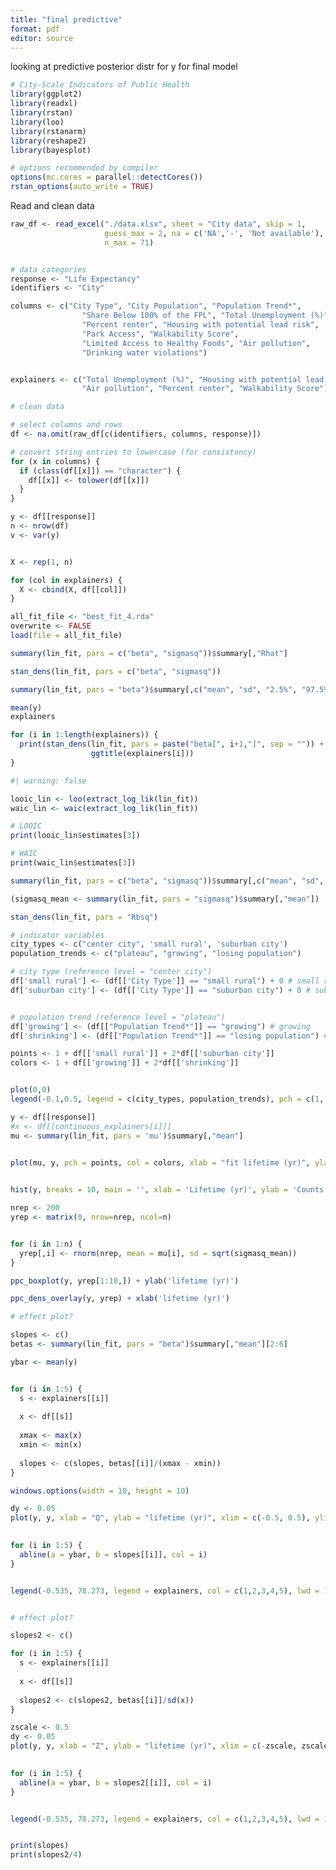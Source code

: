 ```yaml
---
title: "final predictive"
format: pdf
editor: source
---
```



looking at predictive posterior distr for y for final model

```r
# City-Scale Indicators of Public Health
library(ggplot2)
library(readxl)
library(rstan)
library(loo)
library(rstanarm)
library(reshape2)
library(bayesplot)

# options recommended by compiler
options(mc.cores = parallel::detectCores())
rstan_options(auto_write = TRUE)

```

Read and clean data

```r

raw_df <- read_excel("./data.xlsx", sheet = "City data", skip = 1, 
                     guess_max = 2, na = c('NA','-', 'Not available'), 
                     n_max = 71)


# data categories
response <- "Life Expectancy"
identifiers <- "City"

columns <- c("City Type", "City Population", "Population Trend*", 
                "Share Below 100% of the FPL", "Total Unemployment (%)", 
                "Percent renter", "Housing with potential lead risk", 
                "Park Access", "Walkability Score", 
                "Limited Access to Healthy Foods", "Air pollution", 
                "Drinking water violations")


explainers <- c("Total Unemployment (%)", "Housing with potential lead risk", 
                "Air pollution", "Percent renter", "Walkability Score")

```

```r

# clean data

# select columns and rows
df <- na.omit(raw_df[c(identifiers, columns, response)])

# convert string entries to lowercase (for consistency)
for (x in columns) {
  if (class(df[[x]]) == "character") {
    df[[x]] <- tolower(df[[x]])
  }
}

y <- df[[response]]
n <- nrow(df)
v <- var(y)


X <- rep(1, n)

for (col in explainers) {
  X <- cbind(X, df[[col]])
}

```

```r

all_fit_file <- "best_fit_4.rda"
overwrite <- FALSE
load(file = all_fit_file)


```

```r

summary(lin_fit, pars = c("beta", "sigmasq"))$summary[,"Rhat"]

```

```r

stan_dens(lin_fit, pars = c("beta", "sigmasq"))


```

```r


summary(lin_fit, pars = "beta")$summary[,c("mean", "sd", "2.5%", "97.5%")]

```


```r
mean(y)
explainers

```

```r

for (i in 1:length(explainers)) {
  print(stan_dens(lin_fit, pars = paste("beta[", i+1,"]", sep = "")) + 
                  ggtitle(explainers[i]))
}

```

```r
#| warning: false

looic_lin <- loo(extract_log_lik(lin_fit))
waic_lin <- waic(extract_log_lik(lin_fit))


```

```r
# LOOIC
print(looic_lin$estimates[3])
```

```r
# WAIC
print(waic_lin$estimates[3])

```



```r

summary(lin_fit, pars = c("beta", "sigmasq"))$summary[,c("mean", "sd", "2.5%", "97.5%")]


```

```r

(sigmasq_mean <- summary(lin_fit, pars = "sigmasq")$summary[,"mean"])

```


```r

stan_dens(lin_fit, pars = "Rbsq")

```


```r

# indicator variables
city_types <- c("center city", 'small rural', 'suburban city')
population_trends <- c("plateau", "growing", "losing population")

# city type (reference level = "center city")
df['small rural'] <- (df[['City Type']] == "small rural") + 0 # small rural
df['suburban city'] <- (df[['City Type']] == "suburban city") + 0 # suburban city


# population trend (reference level = "plateau")
df['growing'] <- (df[["Population Trend*"]] == "growing") # growing
df['shrinking'] <- (df[["Population Trend*"]] == "losing population") # losing population


```

```r


points <- 1 + df[['small rural']] + 2*df[['suburban city']]
colors <- 1 + df[['growing']] + 2*df[['shrinking']]


plot(0,0)
legend(-0.1,0.5, legend = c(city_types, population_trends), pch = c(1, 2, 3, 1, 1, 1), col = c(1,1,1,1,2,3))


```

```r



y <- df[[response]]
#x <- df[[continuous_explainers[i]]]
mu <- summary(lin_fit, pars = 'mu')$summary[,"mean"]


plot(mu, y, pch = points, col = colors, xlab = "fit lifetime (yr)", ylab = "true lifetime (yr)")
  


```


```r

hist(y, breaks = 10, main = '', xlab = 'Lifetime (yr)', ylab = 'Counts')

```



```r

nrep <- 200
yrep <- matrix(0, nrow=nrep, ncol=n)


for (i in 1:n) {
  yrep[,i] <- rnorm(nrep, mean = mu[i], sd = sqrt(sigmasq_mean))
}


```




```r

ppc_boxplot(y, yrep[1:10,]) + ylab('lifetime (yr)')

```



```r

ppc_dens_overlay(y, yrep) + xlab('lifetime (yr)')

```




```r

# effect plot?

slopes <- c()
betas <- summary(lin_fit, pars = "beta")$summary[,"mean"][2:6]

ybar <- mean(y)


for (i in 1:5) {
  s <- explainers[[i]]
  
  x <- df[[s]]
  
  xmax <- max(x)
  xmin <- min(x)
  
  slopes <- c(slopes, betas[[i]]/(xmax - xmin))
}

```

```r

windows.options(width = 10, height = 10)


```


```r


dy <- 0.05
plot(y, y, xlab = "Q", ylab = "lifetime (yr)", xlim = c(-0.5, 0.5), ylim = c(ybar - dy, ybar + dy))

  
for (i in 1:5) {
  abline(a = ybar, b = slopes[[i]], col = i)
}


legend(-0.535, 78.273, legend = explainers, col = c(1,2,3,4,5), lwd = 1, pch = NA)



```





```r

# effect plot?

slopes2 <- c()

for (i in 1:5) {
  s <- explainers[[i]]
  
  x <- df[[s]]
  
  slopes2 <- c(slopes2, betas[[i]]/sd(x))
}

```



```r

zscale <- 0.5
dy <- 0.05
plot(y, y, xlab = "Z", ylab = "lifetime (yr)", xlim = c(-zscale, zscale), ylim = c(ybar - dy, ybar + dy))

  
for (i in 1:5) {
  abline(a = ybar, b = slopes2[[i]], col = i)
}


legend(-0.535, 78.273, legend = explainers, col = c(1,2,3,4,5), lwd = 1, pch = NA)



```

```r

print(slopes)
print(slopes2/4)

```


